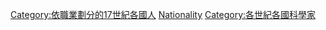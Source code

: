 {{Container category}}
{{category pair|16世紀各國科學家|18世紀各國科學家}}
[[Category:依職業劃分的17世紀各國人|Category:依職業劃分的17世紀各國人]]
[[Category:17世紀科學家|Nationality]]
[[Category:各世紀各國科學家|Category:各世紀各國科學家]]